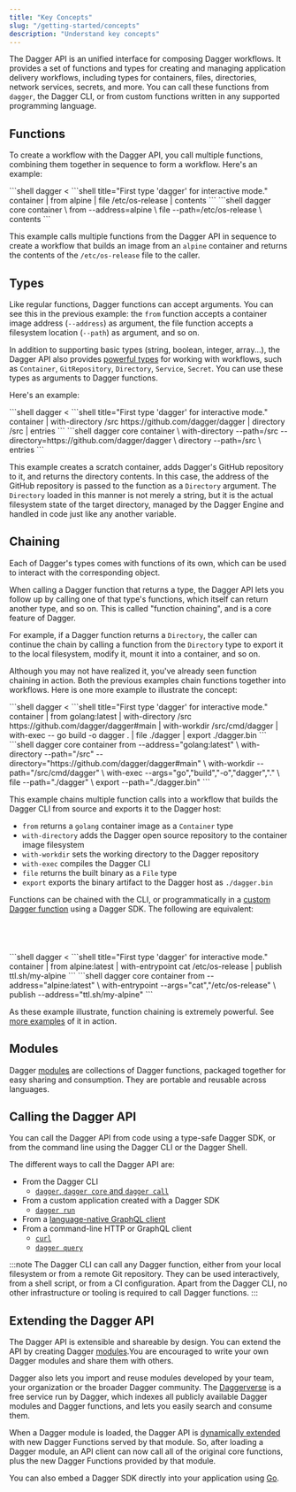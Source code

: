 ```yaml
---
title: "Key Concepts"
slug: "/getting-started/concepts"
description: "Understand key concepts"
---
```


The Dagger API is an unified interface for composing Dagger workflows. It provides a set of functions and types for creating and managing application delivery workflows, including types for containers, files, directories, network services, secrets, and more. You can call these functions from `dagger`, the Dagger CLI, or from custom functions written in any supported programming language.

## Functions

To create a workflow with the Dagger API, you call multiple functions, combining them together in sequence to form a workflow. Here's an example:

<Tabs groupId="shell">
<TabItem value="System shell">
```shell
dagger <<EOF
container |
  from alpine |
  file /etc/os-release |
  contents
EOF
```
</TabItem>
<TabItem value="Dagger Shell">
```shell title="First type 'dagger' for interactive mode."
container |
  from alpine |
  file /etc/os-release |
  contents
```
</TabItem>
<TabItem value="Dagger CLI">
```shell
dagger core container \
  from --address=alpine \
  file --path=/etc/os-release \
  contents
```
</TabItem>
</Tabs>

This example calls multiple functions from the Dagger API in sequence to create a workflow that builds an image from an `alpine` container and returns the contents of the `/etc/os-release` file to the caller.

## Types

Like regular functions, Dagger functions can accept arguments. You can see this in the previous example: the `from` function accepts a container image address (`--address`) as argument, the file function accepts a filesystem location (`--path`) as argument, and so on.

In addition to supporting basic types (string, boolean, integer, array...), the Dagger API also provides [powerful types](../types/index.mdx) for working with workflows, such as `Container`, `GitRepository`, `Directory`, `Service`, `Secret`. You can use these types as arguments to Dagger functions.

Here's an example:

<Tabs groupId="shell">
<TabItem value="System shell">
```shell
dagger <<EOF
container |
  with-directory /src https://github.com/dagger/dagger |
  directory /src |
  entries
EOF
```
</TabItem>
<TabItem value="Dagger Shell">
```shell title="First type 'dagger' for interactive mode."
container |
  with-directory /src https://github.com/dagger/dagger |
  directory /src |
  entries
```
</TabItem>
<TabItem value="Dagger CLI">
```shell
dagger core container \
  with-directory --path=/src --directory=https://github.com/dagger/dagger \
  directory --path=/src \
  entries
```
</TabItem>
</Tabs>

This example creates a scratch container, adds Dagger's GitHub repository to it, and returns the directory contents. In this case, the address of the GitHub repository is passed to the function as a `Directory` argument. The `Directory` loaded in this manner is not merely a string, but it is the actual filesystem state of the target directory, managed by the Dagger Engine and handled in code just like any another variable.

## Chaining

Each of Dagger's types comes with functions of its own, which can be used to interact with the corresponding object.

When calling a Dagger function that returns a type, the Dagger API lets you follow up by calling one of that type's functions, which itself can return another type, and so on. This is called "function chaining", and is a core feature of Dagger.

For example, if a Dagger function returns a `Directory`, the caller can continue the chain by calling a function from the `Directory` type to export it to the local filesystem, modify it, mount it into a container, and so on.

Although you may not have realized it, you've already seen function chaining in action. Both the previous examples chain functions together into workflows. Here is one more example to illustrate the concept:

<Tabs groupId="shell">
<TabItem value="System shell">
```shell
dagger <<EOF
container |
  from golang:latest |
  with-directory /src https://github.com/dagger/dagger#main |
  with-workdir /src/cmd/dagger |
  with-exec -- go build -o dagger . |
  file ./dagger |
  export ./dagger.bin
EOF
```
</TabItem>
<TabItem value="Dagger Shell">
```shell title="First type 'dagger' for interactive mode."
container |
  from golang:latest |
  with-directory /src https://github.com/dagger/dagger#main |
  with-workdir /src/cmd/dagger |
  with-exec -- go build -o dagger . |
  file ./dagger |
  export ./dagger.bin
```
</TabItem>
<TabItem value="Dagger CLI">
```shell
dagger core container from --address="golang:latest" \
  with-directory --path="/src" --directory="https://github.com/dagger/dagger#main" \
  with-workdir --path="/src/cmd/dagger" \
  with-exec --args="go","build","-o","dagger","." \
  file --path="./dagger" \
  export --path="./dagger.bin"
```
</TabItem>
</Tabs>

This example chains multiple function calls into a workflow that builds the Dagger CLI from source and exports it to the Dagger host:
- `from` returns a `golang` container image as a `Container` type
- `with-directory` adds the Dagger open source repository to the container image filesystem
- `with-workdir` sets the working directory to the Dagger repository
- `with-exec` compiles the Dagger CLI
- `file` returns the built binary as a `File` type
- `export` exports the binary artifact to the Dagger host as `./dagger.bin`

Functions can be chained with the CLI, or programmatically in a [custom Dagger function](../extending/functions.mdx) using a Dagger SDK. The following are equivalent:

<Tabs groupId="language" queryString="sdk">
<TabItem value="go" label="Go">

```go file=../extending/snippets/chaining/go/main.go
```

</TabItem>
<TabItem value="python" label="Python">

```python file=../extending/snippets/chaining/python/main.py
```

</TabItem>
<TabItem value="typescript" label="TypeScript">

```typescript file=../extending/snippets/chaining/typescript/index.ts
```

</TabItem>
<TabItem value="php" label="PHP">

```php file=../extending/snippets/chaining/php/src/MyModule.php
```

</TabItem>
<TabItem value="System shell">
```shell
dagger <<EOF
container |
  from alpine:latest |
  with-entrypoint  cat /etc/os-release |
  publish ttl.sh/my-alpine
EOF
```
</TabItem>
<TabItem value="Dagger Shell">
```shell title="First type 'dagger' for interactive mode."
container |
  from alpine:latest |
  with-entrypoint  cat /etc/os-release |
  publish ttl.sh/my-alpine
```
</TabItem>
<TabItem value="Dagger CLI">
```shell
dagger core container from --address="alpine:latest" \
  with-entrypoint --args="cat","/etc/os-release" \
  publish --address="ttl.sh/my-alpine"
```
</TabItem>
</Tabs>

As these example illustrate, function chaining is extremely powerful. See [more examples](../extending/chaining.mdx) of it in action.

## Modules

Dagger [modules](../extending/modules.mdx) are collections of Dagger functions, packaged together for easy sharing and consumption. They are portable and reusable across languages.

## Calling the Dagger API

You can call the Dagger API from code using a type-safe Dagger SDK, or from the command line using the Dagger CLI or the Dagger Shell.

The different ways to call the Dagger API are:

- From the Dagger CLI
  - [`dagger`, `dagger core` and `dagger call`](../extending/clients-cli.mdx)
- From a custom application created with a Dagger SDK
  - [`dagger run`](../extending/custom-applications/go.mdx)
- From a [language-native GraphQL client](../extending/clients-http.mdx#language-native-http-clients)
- From a command-line HTTP or GraphQL client
  - [`curl`](../extending/clients-http.mdx#command-line-http-clients)
  - [`dagger query`](../extending/clients-http.mdx#dagger-cli)

:::note
The Dagger CLI can call any Dagger function, either from your local filesystem or from a remote Git repository. They can be used interactively, from a shell script, or from a CI configuration. Apart from the Dagger CLI, no other infrastructure or tooling is required to call Dagger functions.
:::

## Extending the Dagger API

The Dagger API is extensible and shareable by design. You can extend the API by creating Dagger [modules](../extending/modules.mdx).You are encouraged to write your own Dagger modules and share them with others.

Dagger also lets you import and reuse modules developed by your team, your organization or the broader Dagger community. The [Daggerverse](https://daggerverse.dev) is a free service run by Dagger, which indexes all publicly available Dagger modules and Dagger functions, and lets you easily search and consume them.

When a Dagger module is loaded, the Dagger API is [dynamically extended](../reference/api/internals.mdx#dynamic-api-extension) with new Dagger Functions served by that module. So, after loading a Dagger module, an API client can now call all of the original core functions, plus the new Dagger Functions provided by that module.

You can also embed a Dagger SDK directly into your application using [Go](../extending/custom-applications/go.mdx).
